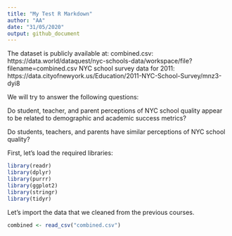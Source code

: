 ```yaml
---
title: "My Test R Markdown"
author: "AA"
date: "31/05/2020"
output: github_document
---
```

The dataset is publicly available at:
combined.csv: https://data.world/dataquest/nyc-schools-data/workspace/file?filename=combined.csv
NYC school survey data for 2011: https://data.cityofnewyork.us/Education/2011-NYC-School-Survey/mnz3-dyi8

We will try to answer the following questions:

Do student, teacher, and parent perceptions of NYC school quality appear to be related to demographic and academic success metrics?

Do students, teachers, and parents have similar perceptions of NYC school quality?


First, let's load the required libraries:

```r
library(readr)
library(dplyr)
library(purrr)
library(ggplot2)
library(stringr)
library(tidyr)

```

Let's import the data that we cleaned from the previous courses.

```r
combined <- read_csv("combined.csv")

```



